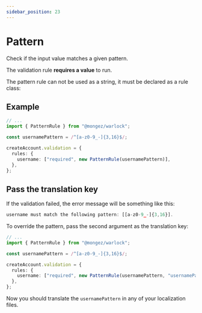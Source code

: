```yaml
---
sidebar_position: 23
---
```


# Pattern

Check if the input value matches a given pattern.

The validation rule **requires a value** to run.

The pattern rule can not be used as a string, it must be declared as a rule class:

## Example

```ts title="src/app/users/controllers/create-account.ts"
// ...
import { PatternRule } from "@mongez/warlock";

const usernamePattern = /^[a-z0-9_-]{3,16}$/;

createAccount.validation = {
  rules: {
    username: ["required", new PatternRule(usernamePattern)],
  },
};
```

## Pass the translation key

If the validation failed, the error message will be something like this:

```ts
username must match the following pattern: [[a-z0-9_-]{3,16}].
```

To override the pattern, pass the second argument as the translation key:

```ts title="src/app/users/controllers/create-account.ts"
// ...
import { PatternRule } from "@mongez/warlock";

const usernamePattern = /^[a-z0-9_-]{3,16}$/;

createAccount.validation = {
  rules: {
    username: ["required", new PatternRule(usernamePattern, "usernamePattern")],
  },
};
```

Now you should translate the `usernamePattern` in any of your localization files.
